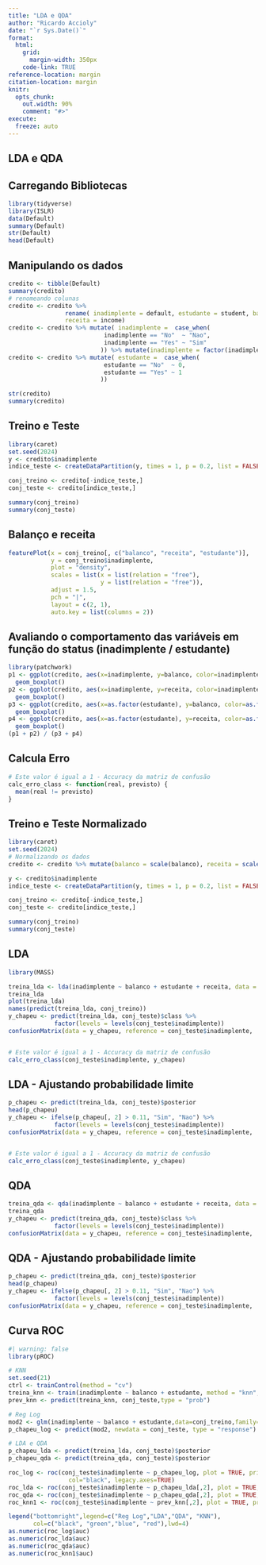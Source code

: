 ```yaml
---
title: "LDA e QDA"
author: "Ricardo Accioly"
date: "`r Sys.Date()`"
format:
  html:
    grid: 
      margin-width: 350px
    code-link: TRUE
reference-location: margin
citation-location: margin
knitr:
  opts_chunk: 
    out.width: 90%
    comment: "#>"
execute:
  freeze: auto
---
```


## LDA e QDA

## Carregando Bibliotecas

```r
library(tidyverse)
library(ISLR)
data(Default)
summary(Default)
str(Default)
head(Default)
```

## Manipulando os dados

```r
credito <- tibble(Default)
summary(credito)
# renomeando colunas
credito <- credito %>% 
                rename( inadimplente = default, estudante = student, balanco = balance,
                receita = income)
credito <- credito %>% mutate( inadimplente =  case_when(
                           inadimplente == "No"  ~ "Nao",
                           inadimplente == "Yes" ~ "Sim"
                          )) %>% mutate(inadimplente = factor(inadimplente))
credito <- credito %>% mutate( estudante =  case_when(
                           estudante == "No"  ~ 0,
                           estudante == "Yes" ~ 1
                          )) 

str(credito)
summary(credito)

```

## Treino e Teste

```r
library(caret)
set.seed(2024)
y <- credito$inadimplente
indice_teste <- createDataPartition(y, times = 1, p = 0.2, list = FALSE)

conj_treino <- credito[-indice_teste,]
conj_teste <- credito[indice_teste,]

summary(conj_treino)
summary(conj_teste)

```

## Balanço e receita

```r
featurePlot(x = conj_treino[, c("balanco", "receita", "estudante")], 
            y = conj_treino$inadimplente,
            plot = "density", 
            scales = list(x = list(relation = "free"), 
                          y = list(relation = "free")), 
            adjust = 1.5, 
            pch = "|", 
            layout = c(2, 1), 
            auto.key = list(columns = 2))


```

## Avaliando o comportamento das variáveis em função do status (inadimplente / estudante)

```r
library(patchwork)
p1 <- ggplot(credito, aes(x=inadimplente, y=balanco, color=inadimplente)) +
  geom_boxplot()
p2 <- ggplot(credito, aes(x=inadimplente, y=receita, color=inadimplente)) +
  geom_boxplot()
p3 <- ggplot(credito, aes(x=as.factor(estudante), y=balanco, color=as.factor(estudante))) +
  geom_boxplot()
p4 <- ggplot(credito, aes(x=as.factor(estudante), y=receita, color=as.factor(estudante))) +
  geom_boxplot()
(p1 + p2) / (p3 + p4)


```

## Calcula Erro

```r
# Este valor é igual a 1 - Accuracy da matriz de confusão
calc_erro_class <- function(real, previsto) {
  mean(real != previsto)
}
```


## Treino e Teste Normalizado

```r
library(caret)
set.seed(2024)
# Normalizando os dados
credito <- credito %>% mutate(balanco = scale(balanco), receita = scale(receita))

y <- credito$inadimplente
indice_teste <- createDataPartition(y, times = 1, p = 0.2, list = FALSE)

conj_treino <- credito[-indice_teste,]
conj_teste <- credito[indice_teste,]

summary(conj_treino)
summary(conj_teste)

```


## LDA

```r
library(MASS)

treina_lda <- lda(inadimplente ~ balanco + estudante + receita, data = conj_treino)
treina_lda
plot(treina_lda)
names(predict(treina_lda, conj_treino))
y_chapeu <- predict(treina_lda, conj_teste)$class %>% 
             factor(levels = levels(conj_teste$inadimplente))
confusionMatrix(data = y_chapeu, reference = conj_teste$inadimplente,  positive="Sim")


# Este valor é igual a 1 - Accuracy da matriz de confusão
calc_erro_class(conj_teste$inadimplente, y_chapeu)
```

## LDA - Ajustando probabilidade limite

```r
p_chapeu <- predict(treina_lda, conj_teste)$posterior
head(p_chapeu)
y_chapeu <- ifelse(p_chapeu[, 2] > 0.11, "Sim", "Nao") %>% 
             factor(levels = levels(conj_teste$inadimplente))
confusionMatrix(data = y_chapeu, reference = conj_teste$inadimplente,  positive="Sim") 


# Este valor é igual a 1 - Accuracy da matriz de confusão
calc_erro_class(conj_teste$inadimplente, y_chapeu)
```

## QDA

```r
treina_qda <- qda(inadimplente ~ balanco + estudante + receita, data = conj_treino)
treina_qda
y_chapeu <- predict(treina_qda, conj_teste)$class %>% 
             factor(levels = levels(conj_teste$inadimplente))
confusionMatrix(data = y_chapeu, reference = conj_teste$inadimplente,  positive="Sim") 
```

## QDA - Ajustando probabilidade limite

```r
p_chapeu <- predict(treina_qda, conj_teste)$posterior
head(p_chapeu)
y_chapeu <- ifelse(p_chapeu[, 2] > 0.11, "Sim", "Nao") %>% 
             factor(levels = levels(conj_teste$inadimplente))
confusionMatrix(data = y_chapeu, reference = conj_teste$inadimplente,  positive="Sim") 
```

## Curva ROC

```r
#| warning: false
library(pROC)

# KNN
set.seed(21)
ctrl <- trainControl(method = "cv")
treina_knn <- train(inadimplente ~ balanco + estudante, method = "knn", trControl= ctrl, preProcess=c("center", "scale"), tuneGrid = data.frame(k = seq(21,140, by=4)), data = conj_treino)
prev_knn <- predict(treina_knn, conj_teste,type = "prob")

# Reg Log
mod2 <- glm(inadimplente ~ balanco + estudante,data=conj_treino,family=binomial)
p_chapeu_log <- predict(mod2, newdata = conj_teste, type = "response")

# LDA e QDA
p_chapeu_lda <- predict(treina_lda, conj_teste)$posterior
p_chapeu_qda <- predict(treina_qda, conj_teste)$posterior

roc_log <- roc(conj_teste$inadimplente ~ p_chapeu_log, plot = TRUE, print.auc=FALSE,
                 col="black", legacy.axes=TRUE)
roc_lda <- roc(conj_teste$inadimplente ~ p_chapeu_lda[,2], plot = TRUE, print.auc=FALSE, col="green", legacy.axes=TRUE, add=TRUE)
roc_qda <- roc(conj_teste$inadimplente ~ p_chapeu_qda[,2], plot = TRUE, print.auc=FALSE, col="blue", legacy.axes=TRUE, add=TRUE)
roc_knn1 <- roc(conj_teste$inadimplente ~ prev_knn[,2], plot = TRUE, print.auc=FALSE, col="red", legacy.axes=TRUE, add=TRUE)

legend("bottomright",legend=c("Reg Log","LDA","QDA", "KNN"), 
       col=c("black", "green","blue", "red"),lwd=4)
as.numeric(roc_log$auc)
as.numeric(roc_lda$auc)
as.numeric(roc_qda$auc)
as.numeric(roc_knn1$auc)
```

